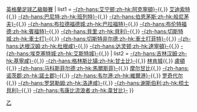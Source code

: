 {{Navbox
| name  = 英乙2008-09
| title = [[2008年至2009年英格蘭足球乙級聯賽|2008/09年]]{{,}}[[英格蘭足球乙級聯賽]]
| list1 = [[艾宁顿斯坦利足球俱乐部|-{zh-hans:艾宁顿;zh-hk:阿克寧頓}-]]{{,}} [[艾迪索特镇足球俱乐部|艾迪索特]]{{,}} [[巴尼特足球俱乐部|-{zh-hans:巴尼特;zh-hk:班列特}-]]{{,}} [[伯恩茅斯足球俱乐部|-{zh-hans:伯恩茅斯;zh-hk:般尼茅夫}-]]{{,}} [[布拉德福德城足球俱乐部|-{zh-hans:布拉德福德城;zh-hk:巴拉福特}-]]{{,}} [[布伦特福德足球俱乐部|-{zh-hans:布伦特福德;zh-hk:賓福特}-]]{{,}} [[貝里足球俱樂部|-{zh-hans:貝里;zh-hk:貝利}-]]{{,}} [[切斯特城足球俱乐部|-{zh-hans:切斯特城;zh-hk:車士打}-]]{{,}} [[切斯特菲尔德足球俱乐部|-{zh-hans:切斯特非尔德;zh-hk:車士打菲特}-]]{{,}} [[达根汉姆和雷德布里奇足球俱乐部|-{zh-hans:达根汉姆;zh-hk:杜根咸}-]]{{,}} [[达灵顿足球俱乐部|-{zh-hans:达灵顿;zh-hk:達寧頓}-]]{{,}} [[埃克塞特城足球俱乐部|-{zh-hans:埃克塞特城;zh-hk:艾斯特城}-]]{{,}} 
| list2 = [[吉林汉姆足球俱乐部|-{zh-hans:吉林汉姆;zh-hk:基寧咸}-]]{{,}} [[格林斯比镇足球俱乐部|-{zh-hans:格林斯比镇;zh-hk:甘士比}-]]{{,}} [[林肯城足球俱乐部|林肯城]]{{,}} [[卢顿足球俱乐部|盧頓]]{{,}} [[马科斯菲尔德足球俱乐部|-{zh-hans:马科斯菲尔德;zh-hk:馬爾斯菲}-]]{{,}} [[摩尔甘比足球俱乐部|摩尔甘比]]{{,}} [[諾士郡足球會|-{zh-hans:诺茨郡;zh-hk:諾士郡}-]]{{,}} [[韦尔港足球俱乐部|-{zh-hans:韦尔港;zh-hk:維爾港}-]]{{,}} [[罗奇代尔足球俱乐部|罗奇代尔]]{{,}} [[罗瑟勒姆足球俱乐部|-{zh-hans:罗瑟勒姆;zh-hk:洛達咸}-]]{{,}} [[谢斯伯利足球俱乐部|-{zh-hans:谢斯伯利;zh-hk:梳士貝利}-]]{{,}} [[韦康比流浪者足球俱乐部|-{zh-hans:韦康比流浪者;zh-hk:韋甘比}-]]
}}<noinclude>
[[Category:英格蘭足球聯賽模板|乙]]
</noinclude>